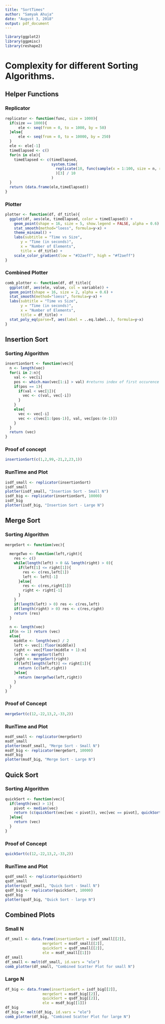 ```yaml
---
title: "SortTimes"
author: "Samyak Ahuja"
date: "August 3, 2018"
output: pdf_document
---
```


```r
library(ggplot2)
library(ggpmisc)
library(reshape2)
```

# Complexity for different Sorting Algorithms.

## Helper Functions

### Replicator

```r
replicator <- function(func, size = 1000){
  if(size == 1000){
      ele <- seq(from = 0, to = 1000, by = 50)
  }else{
      ele <- seq(from = 0, to = 10000, by = 250)
  }
  ele <- ele[-1]
  timeElapsed <- c()
  for(n in ele){
    timeElapsed <- c(timeElapsed, 
                     system.time(
                       replicate(10, func(sample(x = 1:100, size = n, replace = TRUE)))
                       )[3] / 10
                     )
  }
  return (data.frame(ele,timeElapsed))
}
```

### Plotter

```r
plotter <- function(df, df_title){
  ggplot(df, aes(ele, timeElapsed, color = timeElapsed)) +
    geom_point(shape = 16, size = 5, show.legend = FALSE, alpha = 0.6) + 
    stat_smooth(method="loess", formula=y~x) + 
    theme_minimal() + 
    labs(subtitle = "Time vs Size",
       y = "Time (in seconds)",
       x = "Number of Elements",
       title = df_title) +
    scale_color_gradient(low = "#32aeff", high = "#f2aeff")
}
```

### Combined Plotter
```r
comb_plotter <- function(df, df_title){
  ggplot(df, aes(ele, value, col = variable)) + 
  geom_point(shape = 16, size = 2, alpha = 0.6) + 
  stat_smooth(method="loess", formula=y~x) + 
  labs(subtitle = "Time vs Size",
       y = "Time (in seconds)",
       x = "Number of Elements",
       title = df_title) +
  stat_poly_eq(parse=T, aes(label = ..eq.label..), formula=y~x) 
}
```

## Insertion Sort

### Sorting Algorithm
```r
insertionSort <- function(vec){
  n <- length(vec)
  for(i in 2:n){
    val <- vec[i]
    pos <- which.max(vec[1:i] > val) #returns index of first occurence of TRUE
    if(pos == 1){
      if(val < vec[1]){
        vec <- c(val, vec[-i])
      }  
    }
    else{
      vec <- vec[-i]
      vec <- c(vec[1:(pos-1)], val, vec[pos:(n-1)])
    }
  }
  return (vec)
}
```

### Proof of concept
```r
insertionSort(c(1,2,99,-21,2,23,1))
```

### RunTime and Plot
```r
isdf_small <- replicator(insertionSort)
isdf_small
plotter(isdf_small, "Insertion Sort - Small N")
isdf_big <- replicator(insertionSort, 10000)
isdf_big
plotter(isdf_big, "Insertion Sort - Large N")
```


## Merge Sort

### Sorting Algorithm

```r
mergeSort <- function(vec){
  
  mergeTwo <- function(left,right){
    res <- c()
    while(length(left) > 0 && length(right) > 0){
      if(left[1] <= right[1]){
        res <- c(res,left[1])
        left <- left[-1]  
      }else{
        res <- c(res,right[1])
        right <- right[-1]
      }
    }
    if(length(left) > 0) res <- c(res,left)
    if(length(right) > 0) res <- c(res,right)
    return (res)
  }
  
  n <- length(vec)
  if(n <= 1) return (vec)
  else{
    middle <- length(vec) / 2
    left <- vec[1:floor(middle)]
    right <- vec[floor(middle + 1):n]
    left <- mergeSort(left)
    right <- mergeSort(right)
    if(left[length(left)] <= right[1]){
      return (c(left,right))
    }else{
      return (mergeTwo(left,right))
    }
  }
}
```

### Proof of Concept
```r
mergeSort(c(12,-22,13,2,-33,2))
```

### RunTime and Plot
```r
msdf_small <- replicator(mergeSort)
msdf_small
plotter(msdf_small, "Merge Sort - Small N")
msdf_big <- replicator(mergeSort, 10000)
msdf_big
plotter(msdf_big, "Merge Sort - Large N")
```


## Quick Sort

### Sorting Algorithm

```r
quickSort <- function(vec){
  if(length(vec) > 1){
    pivot <- median(vec)
    return (c(quickSort(vec[vec < pivot]), vec[vec == pivot], quickSort(vec[vec > pivot])))
  }else{
    return (vec)
  }
}
```

### Proof of Concept
```r
quickSort(c(12,-22,13,2,-33,2))
```

### RunTime and Plot
```r
qsdf_small <- replicator(quickSort)
qsdf_small
plotter(qsdf_small, "Quick Sort - Small N")
qsdf_big <- replicator(quickSort, 10000)
qsdf_big
plotter(qsdf_big, "Quick Sort - large N")
```


## Combined Plots

### Small N
```r
df_small <- data.frame(insertionSort = isdf_small[[2]], 
                 mergeSort = msdf_small[[2]], 
                 quickSort = qsdf_small[[2]], 
                 ele = msdf_small[[1]])
df_small
df_small <- melt(df_small, id.vars = "ele")
comb_plotter(df_small, "Combined Scatter Plot for small N")
```

### Large N
```r
df_big <- data.frame(insertionSort = isdf_big[[2]], 
                 mergeSort = msdf_big[[2]], 
                 quickSort = qsdf_big[[2]], 
                 ele = msdf_big[[1]])
df_big
df_big <- melt(df_big, id.vars = "ele")
comb_plotter(df_big, "Combined Scatter Plot for large N")
```
